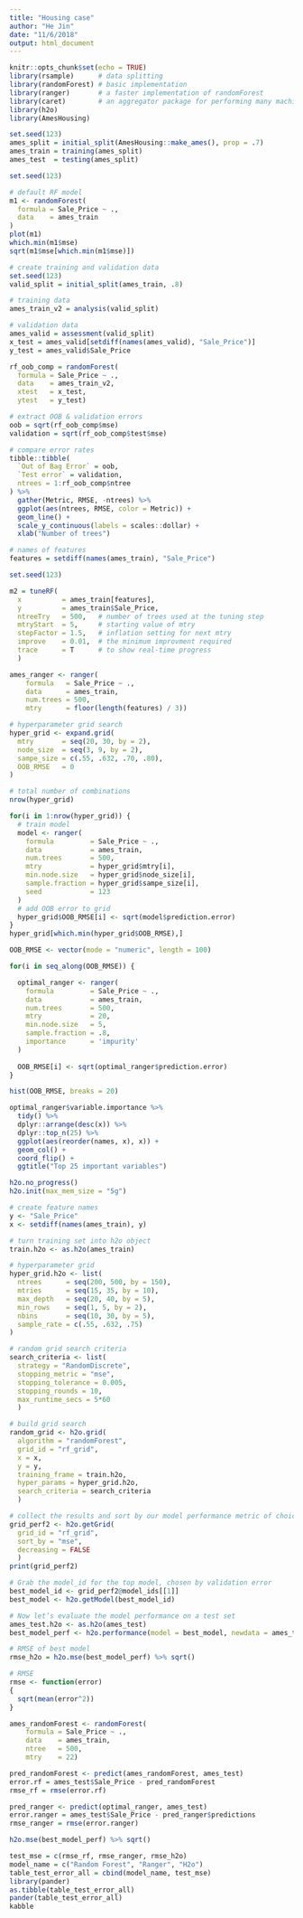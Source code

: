 ```yaml
---
title: "Housing case"
author: "He Jin"
date: "11/6/2018"
output: html_document
---
```


```r
knitr::opts_chunk$set(echo = TRUE)
library(rsample)      # data splitting 
library(randomForest) # basic implementation
library(ranger)       # a faster implementation of randomForest
library(caret)        # an aggregator package for performing many machine learning models
library(h2o)
library(AmesHousing)
```

```r
set.seed(123)
ames_split = initial_split(AmesHousing::make_ames(), prop = .7)
ames_train = training(ames_split)
ames_test  = testing(ames_split)
```

```r
set.seed(123)

# default RF model
m1 <- randomForest(
  formula = Sale_Price ~ .,
  data    = ames_train
)
plot(m1)
which.min(m1$mse)
sqrt(m1$mse[which.min(m1$mse)])
```

```r
# create training and validation data 
set.seed(123)
valid_split = initial_split(ames_train, .8)

# training data
ames_train_v2 = analysis(valid_split)

# validation data
ames_valid = assessment(valid_split)
x_test = ames_valid[setdiff(names(ames_valid), "Sale_Price")]
y_test = ames_valid$Sale_Price

rf_oob_comp = randomForest(
  formula = Sale_Price ~ .,
  data    = ames_train_v2,
  xtest   = x_test,
  ytest   = y_test)

# extract OOB & validation errors
oob = sqrt(rf_oob_comp$mse)
validation = sqrt(rf_oob_comp$test$mse)

# compare error rates
tibble::tibble(
  `Out of Bag Error` = oob,
  `Test error` = validation,
  ntrees = 1:rf_oob_comp$ntree
) %>%
  gather(Metric, RMSE, -ntrees) %>%
  ggplot(aes(ntrees, RMSE, color = Metric)) +
  geom_line() +
  scale_y_continuous(labels = scales::dollar) +
  xlab("Number of trees")
```

```r
# names of features
features = setdiff(names(ames_train), "Sale_Price")

set.seed(123)

m2 = tuneRF(
  x          = ames_train[features],
  y          = ames_train$Sale_Price,
  ntreeTry   = 500,   # number of trees used at the tuning step
  mtryStart  = 5,     # starting value of mtry
  stepFactor = 1.5,   # inflation setting for next mtry
  improve    = 0.01,  # the minimum improvment required 
  trace      = T      # to show real-time progress
  )
```

```r
ames_ranger <- ranger(
    formula   = Sale_Price ~ ., 
    data      = ames_train, 
    num.trees = 500,
    mtry      = floor(length(features) / 3))
```

```r
# hyperparameter grid search
hyper_grid <- expand.grid(
  mtry       = seq(20, 30, by = 2),
  node_size  = seq(3, 9, by = 2),
  sampe_size = c(.55, .632, .70, .80),
  OOB_RMSE   = 0
)

# total number of combinations
nrow(hyper_grid)
```

```r
for(i in 1:nrow(hyper_grid)) {
  # train model
  model <- ranger(
    formula         = Sale_Price ~ ., 
    data            = ames_train, 
    num.trees       = 500,
    mtry            = hyper_grid$mtry[i],
    min.node.size   = hyper_grid$node_size[i],
    sample.fraction = hyper_grid$sampe_size[i],
    seed            = 123
  )
  # add OOB error to grid
  hyper_grid$OOB_RMSE[i] <- sqrt(model$prediction.error)
}
hyper_grid[which.min(hyper_grid$OOB_RMSE),]
```

```r
OOB_RMSE <- vector(mode = "numeric", length = 100)

for(i in seq_along(OOB_RMSE)) {

  optimal_ranger <- ranger(
    formula         = Sale_Price ~ ., 
    data            = ames_train, 
    num.trees       = 500,
    mtry            = 20,
    min.node.size   = 5,
    sample.fraction = .8,
    importance      = 'impurity'
  )
  
  OOB_RMSE[i] <- sqrt(optimal_ranger$prediction.error)
}

hist(OOB_RMSE, breaks = 20)
```

```r
optimal_ranger$variable.importance %>% 
  tidy() %>%
  dplyr::arrange(desc(x)) %>%
  dplyr::top_n(25) %>%
  ggplot(aes(reorder(names, x), x)) +
  geom_col() +
  coord_flip() +
  ggtitle("Top 25 important variables")
```

```r
h2o.no_progress()
h2o.init(max_mem_size = "5g")

# create feature names
y <- "Sale_Price"
x <- setdiff(names(ames_train), y)

# turn training set into h2o object
train.h2o <- as.h2o(ames_train)

# hyperparameter grid
hyper_grid.h2o <- list(
  ntrees      = seq(200, 500, by = 150),
  mtries      = seq(15, 35, by = 10),
  max_depth   = seq(20, 40, by = 5),
  min_rows    = seq(1, 5, by = 2),
  nbins       = seq(10, 30, by = 5),
  sample_rate = c(.55, .632, .75)
)

# random grid search criteria
search_criteria <- list(
  strategy = "RandomDiscrete",
  stopping_metric = "mse",
  stopping_tolerance = 0.005,
  stopping_rounds = 10,
  max_runtime_secs = 5*60
  )

# build grid search 
random_grid <- h2o.grid(
  algorithm = "randomForest",
  grid_id = "rf_grid",
  x = x, 
  y = y, 
  training_frame = train.h2o,
  hyper_params = hyper_grid.h2o,
  search_criteria = search_criteria
  )

# collect the results and sort by our model performance metric of choice
grid_perf2 <- h2o.getGrid(
  grid_id = "rf_grid", 
  sort_by = "mse", 
  decreasing = FALSE
  )
print(grid_perf2)

# Grab the model_id for the top model, chosen by validation error
best_model_id <- grid_perf2@model_ids[[1]]
best_model <- h2o.getModel(best_model_id)

# Now let’s evaluate the model performance on a test set
ames_test.h2o <- as.h2o(ames_test)
best_model_perf <- h2o.performance(model = best_model, newdata = ames_test.h2o)

# RMSE of best model
rmse_h2o = h2o.mse(best_model_perf) %>% sqrt()
```

```r
# RMSE 
rmse <- function(error)
{
  sqrt(mean(error^2))
}

ames_randomForest <- randomForest(
    formula = Sale_Price ~ ., 
    data    = ames_train, 
    ntree   = 500,
    mtry    = 22)

pred_randomForest <- predict(ames_randomForest, ames_test)
error.rf = ames_test$Sale_Price - pred_randomForest
rmse_rf = rmse(error.rf)

pred_ranger <- predict(optimal_ranger, ames_test)
error.ranger = ames_test$Sale_Price - pred_ranger$predictions
rmse_ranger = rmse(error.ranger)

h2o.mse(best_model_perf) %>% sqrt()

test_mse = c(rmse_rf, rmse_ranger, rmse_h2o)
model_name = c("Random Forest", "Ranger", "H2o")
table_test_error_all = cbind(model_name, test_mse)
library(pander)
as.tibble(table_test_error_all)
pander(table_test_error_all)
kabble
```

